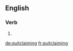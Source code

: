 ==English==

===Verb===
{{head|en|present participle}}

# {{present participle of|quitclaim|lang=en}}

[[de:quitclaiming]]
[[fr:quitclaiming]]